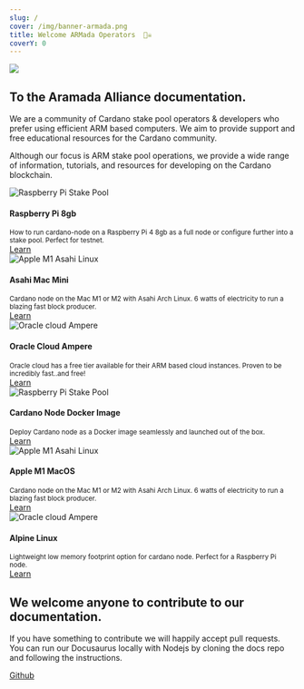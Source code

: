 ```yaml
---
slug: /
cover: /img/banner-armada.png
title: Welcome ARMada Operators  🏴‍☠️
coverY: 0
---
```


<div className="container-fluid">
  <img style={{ borderRadius: '1rem' }} src={'./img/banner-armada.png'}/>
</div>
<div className="container">
  <div className="row margin-top--md padding-horiz--md">
  <h2>
    To the Aramada Alliance documentation.
  </h2>
  <p>
    We are a community of Cardano stake pool operators & developers who prefer 
    using efficient ARM based computers. We aim to provide support and free 
    educational resources for the Cardano community.
  </p>

  <p>
    Although our focus is ARM stake pool operations, we provide a wide range
    of information, tutorials, and resources for developing on the Cardano
    blockchain.
  </p>
</div>
  <div className="row">
    <div className="col">
      <div className="col-demo">
        <div className="">
          <div className="card margin-top--md">
            <div className="card__image">
              <img
                src="./img/pi-logo-blackbg.jpeg"
                alt="Raspberry Pi Stake Pool"
                title="Learn Cardano"
              />
            </div>
            <div className="card__body">
              <h4>Raspberry Pi 8gb</h4>
              <small>
                How to run cardano-node on a Raspberry Pi 4 8gb as a full node or configure further into a stake pool. Perfect for testnet. 
              </small>
            </div>
            <div className="card__footer">
              <a href="./stake-pool-guides/pi-node-full-guide/" className="button button--primary button--block">
                Learn
              </a>
            </div>
          </div>
        </div>
      </div>
    </div>
    <div className="col">
      <div className="col-demo">
        <div className="card-demo">
          <div className="card margin-top--md">
            <div className="card__image">
              <img
                src="./img/asahi-logo.jpeg"
                alt="Apple M1 Asahi Linux"
                title="Cardano Node on Apple M1"
              />
            </div>
            <div className="card__body">
              <h4>Asahi Mac Mini</h4>
              <small>
                Cardano node on the Mac M1 or M2 with Asahi Arch Linux. 6 watts of electricity to run a blazing fast block producer.
              </small>
            </div>
            <div className="card__footer">
              <a href="./stake-pool-guides/m1-asahi-linux" className="button button--primary button--block">
                Learn
                </a>
            </div>
          </div>
        </div>
      </div>
    </div>
    <div className="col">
      <div className="col-demo">
        <div className="card-demo">
          <div className="card margin-top--md">
            <div className="card__image">
              <img
                src="./img/ampere.jpeg"
                alt="Oracle cloud Ampere"
                title="Cardano Node On Oracle Clooud"
              />
            </div>
            <div className="card__body">
              <h4>Oracle Cloud Ampere</h4>
              <small>
                Oracle cloud has a free tier available for their ARM based cloud instances. Proven to be incredibly fast..and free!
              </small>
            </div>
            <div className="card__footer">
              <a href="./stake-pool-guides/pi-node-full-guide/" className="button button--primary button--block">
              Learn
              </a>
            </div>
          </div>
        </div>
      </div>
    </div>
  </div>
  <div className="row">
    <div className="col">
      <div className="col-demo">
        <div className="">
          <div className="card margin-top--md">
            <div className="card__image">
              <img
                src="./img/docker-logo.jpeg"
                alt="Raspberry Pi Stake Pool"
                title="Learn Cardano"
              />
            </div>
            <div className="card__body">
              <h4>Cardano Node Docker Image</h4>
              <small>
                Deploy Cardano node as a Docker image seamlessly and launched out of the box. 
              </small>
            </div>
            <div className="card__footer">
              <a href="./stake-pool-guides/docker-pool-guide" className="button button--primary button--block">
                Learn
              </a>
            </div>
          </div>
        </div>
      </div>
    </div>
    <div className="col">
      <div className="col-demo">
        <div className="card-demo">
          <div className="card margin-top--md">
            <div className="card__image">
              <img
                src="./img/apple-chip-m1.jpeg"
                alt="Apple M1 Asahi Linux"
                title="Cardano Node on Apple M1"
              />
            </div>
            <div className="card__body">
              <h4>Apple M1 MacOS</h4>
              <small>
                Cardano node on the Mac M1 or M2 with Asahi Arch Linux. 6 watts of electricity to run a blazing fast block producer.
              </small>
            </div>
            <div className="card__footer">
              <a href="./stake-pool-guides/apple-m1-guide/" className="button button--primary button--block">
                Learn
                </a>
            </div>
          </div>
        </div>
      </div>
    </div>
    <div className="col">
      <div className="col-demo">
        <div className="card-demo">
          <div className="card margin-top--md">
            <div className="card__image">
              <img
                src="./img/alpine-logo.jpeg"
                alt="Oracle cloud Ampere"
                title="Cardano Node On Oracle Clooud"
              />
            </div>
            <div className="card__body">
              <h4>Alpine Linux</h4>
              <small>
                Lightweight low memory footprint option for cardano node. Perfect for a Raspberry Pi node.
              </small>
            </div>
            <div className="card__footer">
              <a href="./stake-pool-guides/alpine-linux-os" className="button button--primary button--block">
              Learn
              </a>
            </div>
          </div>
        </div>
      </div>
    </div>
  </div>
  <div className="container">
    <div className="row margin-top--lg padding-horiz--md">
    <h2>
       We welcome anyone to contribute to our documentation.
    </h2>
    <div className="row margin-top--sm padding-horiz--md">
    <p>
     If you have something to contribute we will happily accept pull requests.
     You can run our Docusaurus locally with Nodejs by cloning the docs repo and following the instructions. 
    </p>
    <a href="https://github.com/armada-alliance/docs" class="button button--primary">Github</a>
    </div>
    </div>
  </div>
</div>
